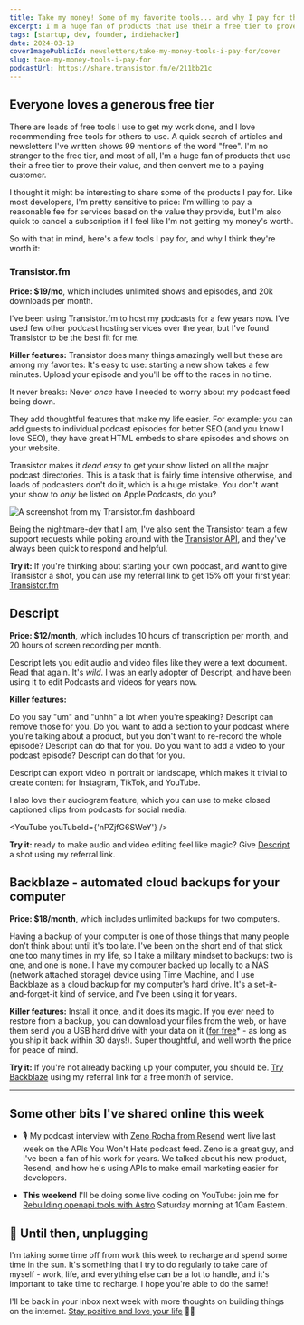 ```yaml
---
title: Take my money! Some of my favorite tools... and why I pay for them
excerpt: I'm a huge fan of products that use their a free tier to prove their value, and then convert me to a paying customer. Here are a few tools I pay for, and why I think they're worth it.
tags: [startup, dev, founder, indiehacker]
date: 2024-03-19
coverImagePublicId: newsletters/take-my-money-tools-i-pay-for/cover
slug: take-my-money-tools-i-pay-for
podcastUrl: https://share.transistor.fm/e/211bb21c
---
```


## Everyone loves a generous free tier

There are loads of free tools I use to get my work done, and I love recommending free tools for others to use. A quick search of articles and newsletters I've written shows 99 mentions of the word "free". I'm no stranger to the free tier, and most of all, I'm a huge fan of products that use their a free tier to prove their value, and then convert me to a paying customer.

I thought it might be interesting to share some of the products I pay for. Like most developers, I'm pretty sensitive to price: I'm willing to pay a reasonable fee for services based on the value they provide, but I'm also quick to cancel a subscription if I feel like I'm not getting my money's worth.

So with that in mind, here's a few tools I pay for, and why I think they're worth it:

### Transistor.fm

**Price: $19/mo**, which includes unlimited shows and episodes, and 20k downloads per month.

I've been using Transistor.fm to host my podcasts for a few years now. I've used few other podcast hosting services over the year, but I've found Transistor to be the best fit for me.

**Killer features:**
Transistor does many things amazingly well but these are among my favorites:
It's easy to use: starting a new show takes a few minutes. Upload your episode and you'll be off to the races in no time.

It never breaks: Never _once_ have I needed to worry about my podcast feed being down.

They add thoughtful features that make my life easier. For example: you can add guests to individual podcast episodes for better SEO (and you know I love SEO), they have great HTML embeds to share episodes and shows on your website.

Transistor makes it _dead easy_ to get your show listed on all the major podcast directories. This is a task that is fairly time intensive otherwise, and loads of podcasters don't do it, which is a huge mistake. You don't want your show to _only_ be listed on Apple Podcasts, do you?

<Image
  publicId="newsletters/take-my-money-tools-i-pay-for/transistor-fm"
  alt="A screenshot from my Transistor.fm dashboard"
  caption="A screenshot from my Transistor.fm dashboard. What's that last one on the list? 🤔"
/>

Being the nightmare-dev that I am, I've also sent the Transistor team a few support requests while poking around with the [Transistor API](https://developers.transistor.fm/), and they've always been quick to respond and helpful.

**Try it:** If you're thinking about starting your own podcast, and want to give Transistor a shot, you can use my referral link to get 15% off your first year: [Transistor.fm](https://transistor.fm/?via=mike-bifulco)

## Descript

**Price: $12/month**, which includes 10 hours of transcription per month, and 20 hours of screen recording per month.

Descript lets you edit audio and video files like they were a text document. Read that again. It's _wild_. I was an early adopter of Descript, and have been using it to edit Podcasts and videos for years now.

**Killer features:**

Do you say "um" and "uhhh" a lot when you're speaking? Descript can remove those for you. Do you want to add a section to your podcast where you're talking about a product, but you don't want to re-record the whole episode? Descript can do that for you. Do you want to add a video to your podcast episode? Descript can do that for you.

Descript can export video in portrait or landscape, which makes it trivial to create content for Instagram, TikTok, and YouTube.

I also love their audiogram feature, which you can use to make closed captioned clips from podcasts for social media.

<YouTube youTubeId={'nPZjfG6SWeY'} />

**Try it:** ready to make audio and video editing feel like magic? Give [Descript](https://get.descript.com/09k9hymsebq1) a shot using my referral link.

## Backblaze - automated cloud backups for your computer

**Price: $18/month**, which includes unlimited backups for two computers.

Having a backup of your computer is one of those things that many people don't think about until it's too late. I've been on the short end of that stick one too many times in my life, so I take a military mindset to backups: two is one, and one is none. I have my computer backed up locally to a NAS (network attached storage) device using Time Machine, and I use Backblaze as a cloud backup for my computer's hard drive. It's a set-it-and-forget-it kind of service, and I've been using it for years.

**Killer features:** Install it once, and it does its magic. If you ever need to restore from a backup, you can download your files from the web, or have them send you a USB hard drive with your data on it ([for free](https://www.backblaze.com/blog/usb-hard-drive-restore/)\* - as long as you ship it back within 30 days!). Super thoughtful, and well worth the price for peace of mind.

**Try it:** If you're not already backing up your computer, you should be. [Try Backblaze](https://secure.backblaze.com/r/00ponv) using my referral link for a free month of service.

---

## Some other bits I've shared online this week

- 🎙️ My podcast interview with [Zeno Rocha from Resend](https://apisyouwonthate.com/podcast/building-a-simple-api-for-email-with-zeno-rocha-from-resend/) went live last week on the APIs You Won't Hate podcast feed. Zeno is a great guy, and I've been a fan of his work for years. We talked about his new product, Resend, and how he's using APIs to make email marketing easier for developers.

- **This weekend** I'll be doing some live coding on YouTube: join me for [Rebuilding openapi.tools with Astro](https://youtube.com/live/wyJYInvZya8?feature=share) Saturday morning at 10am Eastern.

## 🔌 Until then, unplugging

I'm taking some time off from work this week to recharge and spend some time in the sun. It's something that I try to do regularly to take care of myself - work, life, and everything else can be a lot to handle, and it's important to take time to recharge. I hope you're able to do the same!

I'll be back in your inbox next week with more thoughts on building things on the internet. [Stay positive and love your life](https://www.youtube.com/watch?v=MgTDLlDY_yY) ✌🏾
